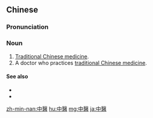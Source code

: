 {{also|中医}}
==Chinese==
{{zh-forms|s=中医}}
{{wikipedia|lang=zh}}

===Pronunciation===
{{zh-pron
|m=zhōngyī
|c=zung1 ji1
|h=pfs=chûng-yî
|md=dṳ̆ng-ĭ
|mn=tiong-i
|w=1tson i
|cat=n
}}

===Noun===
{{zh-noun}}

# [[traditional Chinese medicine|Traditional Chinese medicine]].
# A doctor who practices [[traditional Chinese medicine]].
#: {{zh-x|老中醫|an old and experienced doctor who practices traditional Chinese medicine}}

====See also====
* {{zh-l|醫生}}
* {{zh-l|中藥}}

[[zh-min-nan:中醫]]
[[hu:中醫]]
[[mg:中醫]]
[[ja:中醫]]